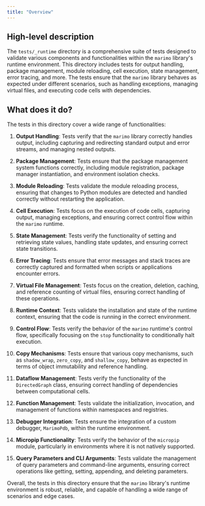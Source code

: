 ```yaml
---
title: "Overview"
---
```


## High-level description

The `tests/_runtime` directory is a comprehensive suite of tests designed to validate various components and functionalities within the `marimo` library's runtime environment. This directory includes tests for output handling, package management, module reloading, cell execution, state management, error tracing, and more. The tests ensure that the `marimo` library behaves as expected under different scenarios, such as handling exceptions, managing virtual files, and executing code cells with dependencies.

## What does it do?

The tests in this directory cover a wide range of functionalities:

1. **Output Handling**: Tests verify that the `marimo` library correctly handles output, including capturing and redirecting standard output and error streams, and managing nested outputs.

2. **Package Management**: Tests ensure that the package management system functions correctly, including module registration, package manager instantiation, and environment isolation checks.

3. **Module Reloading**: Tests validate the module reloading process, ensuring that changes to Python modules are detected and handled correctly without restarting the application.

4. **Cell Execution**: Tests focus on the execution of code cells, capturing output, managing exceptions, and ensuring correct control flow within the `marimo` runtime.

5. **State Management**: Tests verify the functionality of setting and retrieving state values, handling state updates, and ensuring correct state transitions.

6. **Error Tracing**: Tests ensure that error messages and stack traces are correctly captured and formatted when scripts or applications encounter errors.

7. **Virtual File Management**: Tests focus on the creation, deletion, caching, and reference counting of virtual files, ensuring correct handling of these operations.

8. **Runtime Context**: Tests validate the installation and state of the runtime context, ensuring that the code is running in the correct environment.

9. **Control Flow**: Tests verify the behavior of the `marimo` runtime's control flow, specifically focusing on the `stop` functionality to conditionally halt execution.

10. **Copy Mechanisms**: Tests ensure that various copy mechanisms, such as `shadow_wrap`, `zero_copy`, and `shallow_copy`, behave as expected in terms of object immutability and reference handling.

11. **Dataflow Management**: Tests verify the functionality of the `DirectedGraph` class, ensuring correct handling of dependencies between computational cells.

12. **Function Management**: Tests validate the initialization, invocation, and management of functions within namespaces and registries.

13. **Debugger Integration**: Tests ensure the integration of a custom debugger, `MarimoPdb`, within the runtime environment.

14. **Micropip Functionality**: Tests verify the behavior of the `micropip` module, particularly in environments where it is not natively supported.

15. **Query Parameters and CLI Arguments**: Tests validate the management of query parameters and command-line arguments, ensuring correct operations like getting, setting, appending, and deleting parameters.

Overall, the tests in this directory ensure that the `marimo` library's runtime environment is robust, reliable, and capable of handling a wide range of scenarios and edge cases.